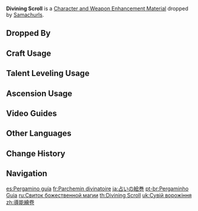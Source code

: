 {{Item Infobox
|id           = 112008
|image        = Item Divining Scroll.png
|type         = Character and Weapon Enhancement Materials
|group        = Samachurl Scrolls
|group2       = General Enemy Drops
|invCategory  = Character Development Items
|quality      = 1
|description  = A scroll that likely relates to some kind of magic. Exudes an inexplicable but ominous warmth.
|source1      = Dropped by [[Samachurls]]
|source2      = 
}}

'''Divining Scroll''' is a [[Character and Weapon Enhancement Material]] dropped by [[Samachurls]].

==Dropped By==
{{Dropped By}}

==Craft Usage==
{{Craft Usage}}

==Talent Leveling Usage==
{{Talent Leveling Usage}}

==Ascension Usage==
{{Ascension Usage}}

==Video Guides==
{{EVT
|video1   = https://youtu.be/MxJun2p_O2Y
|caption1 = Liyue Region Guide (57 total)
}}

==Other Languages==
{{Other Languages
|en      = Divining Scroll
|zhs     = 导能绘卷
|zhs_rm  = Dǎo Néng Huìjuǎn
|zht     = 導能繪卷
|zht_rm  = Dǎo Néng Huìjuǎn
|zh_tl   = Energy-Channeling Scroll
|ja      = 占いの絵巻
|ja_rm   = Uranai no Emaki
|ja_tl   = Divining Picture Scroll
|ko      = 이능 두루마리
|ko_rm   = Ineung Durumari
|ko_tl   = Supernatural Scroll
|es      = Pergamino guía
|es_tl   = Guiding Parchment
|fr      = Parchemin divinatoire
|fr_tl   = Divinatory Parchment
|ru      = Свиток божественной магии
|ru_tl   = Divine Magic Scroll
|th      = Divining Scroll
|vi      = Bản Vẽ Hướng Dẫn
|vi_tl   = 
|de      = Leitende Schriftrolle
|de_tl   = Leading Scroll
|id      = Divining Scroll
|pt      = Pergaminho Guia
|pt_tl   = 
|tr      = Kehanet Parşömeni
|tr_tl   = 
|it      = Pergamena divinatoria
|it_tl   = 
}}

==Change History==
{{Change History|1.0}}

==Navigation==
{{Development Item Navbox|Character and Weapon Enhancement Materials}}

[[es:Pergamino guía]]
[[fr:Parchemin divinatoire]]
[[ja:占いの絵巻]]
[[pt-br:Pergaminho Guia]]
[[ru:Свиток божественной магии]]
[[th:Divining Scroll]]
[[uk:Сувій ворожіння]]
[[zh:導能繪卷]]